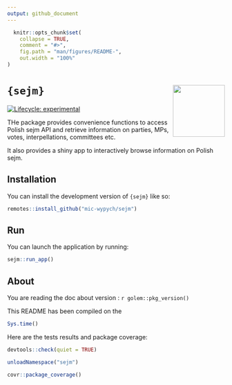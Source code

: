```yaml
---
output: github_document
---
```


<!-- README.md is generated from README.Rmd. Please edit that file -->

```r
  knitr::opts_chunk$set(
    collapse = TRUE,
    comment = "#>",
    fig.path = "man/figures/README-",
    out.width = "100%"
)
```

# `{sejm}` <img src="man/figures/logo.png" align="right" width="120" >

<!-- badges: start -->
[![Lifecycle: experimental](https://img.shields.io/badge/lifecycle-experimental-orange.svg)](https://lifecycle.r-lib.org/articles/stages.html#experimental)
<!-- badges: end -->

THe package provides convenience functions to access Polish sejm API 
and retrieve information on parties, MPs, votes, interpellations, committees etc.

It also provides a shiny app to interactively browse information on Polish sejm.

## Installation

You can install the development version of `{sejm}` like so:

```r
remotes::install_github("mic-wypych/sejm")
```

## Run

You can launch the application by running:

```r
sejm::run_app()
```

## About

You are reading the doc about version : `r golem::pkg_version()`

This README has been compiled on the

```r
Sys.time()
```

Here are the tests results and package coverage:

```r
devtools::check(quiet = TRUE)
```

```r
unloadNamespace("sejm")
```

```r
covr::package_coverage()
```
